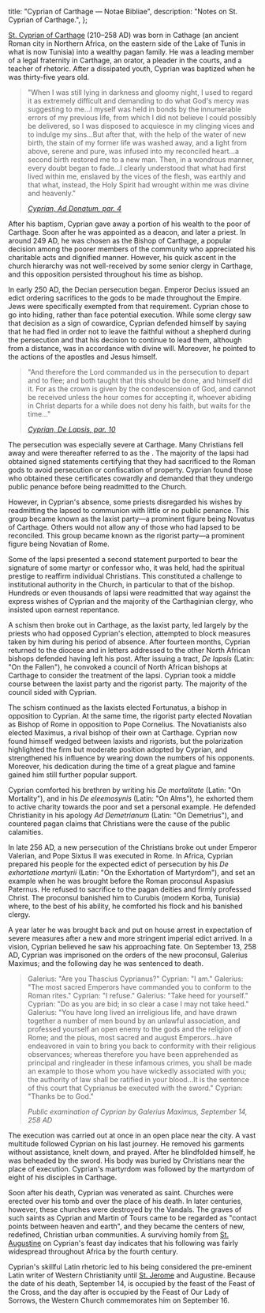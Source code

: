   title: "Cyprian of Carthage — Notae Bibliae",
  description: "Notes on St. Cyprian of Carthage.",
};

<Initial text="Cyprian of Carthage"/>

[St. Cyprian of Carthage](/glossary/names#cyprian) (210–258 AD) was born in Cathage (an ancient Roman city in Northern Africa, on the eastern side of the Lake of Tunis in what is now Tunisia) into a wealthy pagan family. He was a leading member of a legal fraternity in Carthage, an orator, a pleader in the courts, and a teacher of rhetoric. After a dissipated youth, Cyprian was baptized when he was thirty-five years old.

> "When I was still lying in darkness and gloomy night, I used to regard it as extremely difficult and demanding to do what God's mercy was suggesting to me…I myself was held in bonds by the innumerable errors of my previous life, from which I did not believe I could possibly be delivered, so I was disposed to acquiesce in my clinging vices and to indulge my sins…But after that, with the help of the water of new birth, the stain of my former life was washed away, and a light from above, serene and pure, was infused into my reconciled heart…a second birth restored me to a new man. Then, in a wondrous manner, every doubt began to fade…I clearly understood that what had first lived within me, enslaved by the vices of the flesh, was earthly and that what, instead, the Holy Spirit had wrought within me was divine and heavenly."
>
> <cite>[Cyprian, *Ad Donatum*, par. 4](https://www.newadvent.org/fathers/050601.htm)</cite>

After his baptism, Cyprian gave away a portion of his wealth to the poor of Carthage. Soon after he was appointed as a deacon, and later a priest. In around 249 AD, he was chosen as the Bishop of Carthage, a popular decision among the poorer members of the community who appreciated his charitable acts and dignified manner. However, his quick ascent in the church hierarchy was not well-received by some senior clergy in Carthage, and this opposition persisted throughout his time as bishop.

In early 250 AD, the Decian persecution began. Emperor Decius issued an edict ordering sacrifices to the gods to be made throughout the Empire. Jews were specifically exempted from that requirement. Cyprian chose to go into hiding, rather than face potential execution. While some clergy saw that decision as a sign of cowardice, Cyprian defended himself by saying that he had fled in order not to leave the faithful without a shepherd during the persecution and that his decision to continue to lead them, although from a distance, was in accordance with divine will. Moreover, he pointed to the actions of the apostles and Jesus himself.

> "And therefore the Lord commanded us in the persecution to depart and to flee; and both taught that this should be done, and himself did it. For as the crown is given by the condescension of God, and cannot be received unless the hour comes for accepting it, whoever abiding in Christ departs for a while does not deny his faith, but waits for the time…"
>
> <cite>[Cyprian, *De Lapsis*, par. 10](https://www.newadvent.org/fathers/050703.htm)</cite>

The persecution was especially severe at Carthage. Many Christians fell away and were thereafter referred to as the *<Definition lang="latin" anchor="lapsi" text="lapsi" />*. The majority of the lapsi had obtained signed statements certifying that they had sacrificed to the Roman gods to avoid persecution or confiscation of property. Cyprian found those who obtained these certificates cowardly and demanded that they undergo public penance before being readmitted to the Church.

However, in Cyprian's absence, some priests disregarded his wishes by readmitting the lapsed to communion with little or no public penance. This group became known as the laxist party—a prominent figure being Novatus of Carthage. Others would not allow any of those who had lapsed to be reconciled. This group became known as the rigorist party—a prominent figure being Novatian of Rome.

Some of the lapsi presented a second statement purported to bear the signature of some martyr or confessor who, it was held, had the spiritual prestige to reaffirm individual Christians. This constituted a challenge to institutional authority in the Church, in particular to that of the bishop. Hundreds or even thousands of lapsi were readmitted that way against the express wishes of Cyprian and the majority of the Carthaginian clergy, who insisted upon earnest repentance.

A schism then broke out in Carthage, as the laxist party, led largely by the priests who had opposed Cyprian's election, attempted to block measures taken by him during his period of absence. After fourteen months, Cyprian returned to the diocese and in letters addressed to the other North African bishops defended having left his post. After issuing a tract, *De lapsis* (Latin: "On the Fallen"), he convoked a council of North African bishops at Carthage to consider the treatment of the lapsi. Cyprian took a middle course between the laxist party and the rigorist party. The majority of the council sided with Cyprian.

The schism continued as the laxists elected Fortunatus, a bishop in opposition to Cyprian. At the same time, the rigorist party elected Novatian as Bishop of Rome in opposition to Pope Cornelius. The Novatianists also elected Maximus, a rival bishop of their own at Carthage. Cyprian now found himself wedged between laxists and rigorists, but the polarization highlighted the firm but moderate position adopted by Cyprian, and strengthened his influence by wearing down the numbers of his opponents. Moreover, his dedication during the time of a great plague and famine gained him still further popular support.

Cyprian comforted his brethren by writing his *De mortalitate* (Latin: "On Mortality"), and in his *De eleemosynis* (Latin: "On Alms"), he exhorted them to active charity towards the poor and set a personal example. He defended Christianity in his apology *Ad Demetrianum* (Latin: "On Demetrius"), and countered pagan claims that Christians were the cause of the public calamities.

In late 256 AD, a new persecution of the Christians broke out under Emperor Valerian, and Pope Sixtus II was executed in Rome. In Africa, Cyprian prepared his people for the expected edict of persecution by his *De exhortatione martyrii* (Latin: "On the Exhortation of Martyrdom"), and set an example when he was brought before the Roman proconsul Aspasius Paternus. He refused to sacrifice to the pagan deities and firmly professed Christ. The proconsul banished him to Curubis (modern Korba, Tunisia) where, to the best of his ability, he comforted his flock and his banished clergy.

A year later he was brought back and put on house arrest in expectation of severe measures after a new and more stringent imperial edict arrived. In a vision, Cyprian believed he saw his approaching fate. On September 13, 258 AD, Cyprian was imprisoned on the orders of the new proconsul, Galerius Maximus; and the following day he was sentenced to death.

> Galerius: "Are you Thascius Cyprianus?"
> Cyprian: "I am."
> Galerius: "The most sacred Emperors have commanded you to conform to the Roman rites."
> Cyprian: "I refuse."
> Galerius: "Take heed for yourself."
> Cyprian: "Do as you are bid; in so clear a case I may not take heed."
> Galerius: "You have long lived an irreligious life, and have drawn together a number of men bound by an unlawful association, and professed yourself an open enemy to the gods and the religion of Rome; and the pious, most sacred and august Emperors…have endeavored in vain to bring you back to conformity with their religious observances; whereas therefore you have been apprehended as principal and ringleader in these infamous crimes, you shall be made an example to those whom you have wickedly associated with you; the authority of law shall be ratified in your blood…It is the sentence of this court that Cyprianus be executed with the sword."
> Cyprian: "Thanks be to God."
>
> <cite>Public examination of Cyprian by Galerius Maximus, September 14, 258 AD</cite>

The execution was carried out at once in an open place near the city. A vast multitude followed Cyprian on his last journey. He removed his garments without assistance, knelt down, and prayed. After he blindfolded himself, he was beheaded by the sword. His body was buried by Christians near the place of execution. Cyprian's martyrdom was followed by the martyrdom of eight of his disciples in Carthage.

Soon after his death, Cyprian was venerated as saint. Churches were erected over his tomb and over the place of his death. In later centuries, however, these churches were destroyed by the Vandals. The graves of such saints as Cyprian and Martin of Tours came to be regarded as "contact points between heaven and earth", and they became the centers of new, redefined, Christian urban communities. A surviving homily from [St. Augustine](/people/saints/latin-fathers/augustine-of-hippo) on Cyprian's feast day indicates that his following was fairly widespread throughout Africa by the fourth century.

Cyprian's skillful Latin rhetoric led to his being considered the pre-eminent Latin writer of Western Christianity until [St. Jerome](/people/saints/latin-fathers/jerome-of-stridon) and Augustine. Because the date of his death, September 14, is occupied by the feast of the Feast of the Cross, and the day after is occupied by the Feast of Our Lady of Sorrows, the Western Church commemorates him on September 16.
